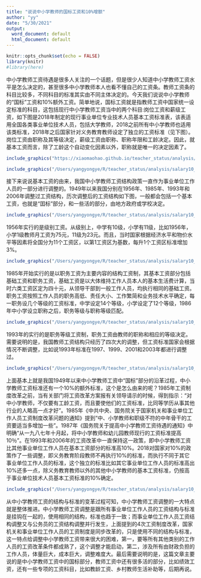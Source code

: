 ```yaml
---
title: "说说中小学教师的国标工资和10%增额"
author: "yy"
date: "5/30/2021"
output:
  word_document: default
  html_document: default
---
```


```r
knitr::opts_chunk$set(echo = FALSE)
library(knitr)
#library(here)
```


中小学教师工资待遇是很多人关注的一个话题，但是很少人知道中小学教师工资水平是怎么决定的，甚至很多中小学教师本人也看不懂自己的工资条。教师工资条的科目比较多，不同科目的标准其实由不同主体决定的。今天我们说说中小学教师的“国标”工资和10%额外工资。简单地说，国标工资就是指教师工资中国家统一设定标准的科目，这包括现行中小学教师工资当中的两个科目:岗位工资和薪级工资，如下图是2018年制定的现行事业单位专业技术人员基本工资标准表，该表适用全国各类事业单位技术人员，包括大学教师，2018之前所有中小学教师也适用该类标准，2018年之后国家针对义务教育教师设定了独立的工资标准（见下图）。岗位工资由职称及其等级决定，薪级工资由职称、职称年限和工龄决定。因此，就基本工资而言，除了工龄这个自动变化因素以外，职称就是唯一的决定因素了。

```r
include_graphics("https://xiaomaohao.github.io/teacher_status/analysis/salary10_plot/2018standard.png")
```

```r
include_graphics("/Users/yangyongye/R/teacher_status/analysis/salary10_plot/2018教师标准.png")
```

接下来说说基本工资的由来，我国中小学教师工资结构政策一直作为事业单位工作人员的一部分进行调整的。1949年以来我国分别在1956年、1985年、1993年和2006年调整过工资结构，历次调整后的工资结构如下图，一般都会包括一个基本工资，也就是“囯标”部分，和一些活的部分，由地方政府或学校决定。
```r
include_graphics("/Users/yangyongye/R/teacher_status/analysis/salary10_plot/工资结构图2.png")
```

1956年实行的是级别工资。从级别上，中学有10级，小学有11级，比如1956年，小学1级教师月工资为75元，11级为23元。而且，当时国家根据经济水平和物价水平等因素将全国分为11个工资区，以第1工资区为基数，每升1个工资区标准增加3%。

```r
include_graphics("/Users/yangyongye/R/teacher_status/analysis/salary10_plot/1956标准.png")

```

1985年开始实行的是以职务工资为主要内容的结构工资制，其基本工资部分包括基础工资和职务工资，基础工资是以大体维持工作人员本人的基本生活费计算，当时六类工资区定为四十元，从领导干部到一般工作人员，均执行相同的基础工资。职务工资按照工作人员的职务高低、责任大小、工作繁简和业务技术水平确定，每一职务设几个等级的工资标准，中学设定14个等级，小学设定了12个等级，1986年中小学设立职称之后，职务等级与职称等级匹配。
```r
include_graphics("/Users/yangyongye/R/teacher_status/analysis/salary10_plot/1986年标准.png")
```

1993年的实行的是职务等级工资制，职务工资由教师的职称和相应的等级决定。需要说明的是，我国教师工资结构只经历了四次大的调整，但工资标准国家会根据情况不断调整，比如说1993年标准在1997、1999、2001和2003年都进行调整过。
```r
include_graphics("/Users/yangyongye/R/teacher_status/analysis/salary10_plot/1993标准.png")
```

上面基本上就是我国1949年以来中小学教师工资中“国标”部分的沿革过程，中小学教师工资标准还有一个10%的额外标准，这个是怎么由来的呢？1985年工资制度改革之前，当有关部门将工资改革方案报有关领导请示的时候，得到指示：“对中小学教师，不仅要有工龄工资，而且要使他们的工资标准，比同等学历从事其他行业的人略高一点才好”。1985年《中共中央、国务院关于国家机关和事业单位工作人员工资制度改革问题的通知》提到“中、小学教师和职级不符的中年骨干的工资要适当多增加一些”。1987年《国务院关于提高中小学教师工资待遇的通知》中明确“从一九八七年十月起，将中小学教师和幼儿园教师现行的工资标准提高10％”。在1993年和2006年的工资改革中一直保持这一政策，即中小学教师工资比其他事业单位工作人员在基本工资部分的标准高10%。2018对国家对10%的政策作了一些调整，即义务教育阶段教师不再执行10%的标准，而执行不同于其它事业单位工作人员的标准，这个独立的标准比如其它事业单位工作人员的标准高出10%还多一点，除义务教育教师以外的其他中小学教师的基本工资标准，仍按高于事业单位技术人员基本工资标准的10%确定。

```r
include_graphics("/Users/yangyongye/R/teacher_status/analysis/salary10_plot/领导指示.jpeg")
```

从中小学教师工资的结构与标准的变革过程可知，中小学教师工资调整的一大特点就是整体推进。中小学教师工资调整是跟所有事业单位工作人员的工资结构与标准是挂钩在一起的，使用相同的结构，标准也趋于一致；而事业单位工作人员工资结构调整又与公务员的工资结构调整并行发生，上面提到的4次工资制度改革，国家机关和事业单位工作人员的工资制度是同步改革的，只是使用不同的结构与标准，这一特点给调整中小学教师工资带来很大的困难，第一，要等所有其他类别的工作人员的工资改革条件都成熟了，这个调整才能启动，第二，涉及所有由财政负担的工作人员，体量巨大，成本巨大，调整难度大。最后需要说明的是，这篇文章主要说的是中小学教师工资中的国标部分，教师工资中还有很多活的部分，比如绩效工资，还有一些专项的工资科目，比如教龄工资、乡村教师生活补助等，后期再说。

